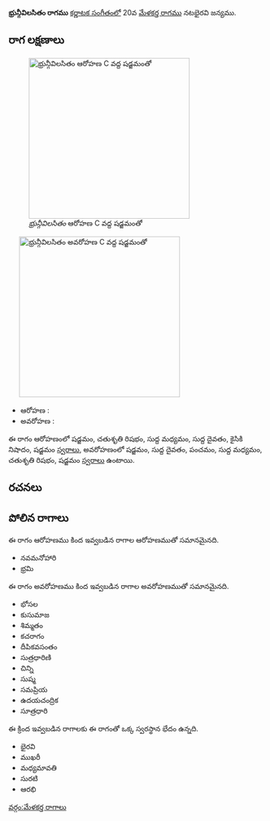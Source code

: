 {{Infobox ragam
	| name          	= భ్రున్గీవిలసితం
	| synonym	    	= 
	| mela          	= 
	| chakra        	= 
	| janaka        	= 
	| type          	= ఔదవ
	| arohanam      	= {{svaraC|S|R2|M1|D1|N2|S'}} 
	| avarohanam    	= {{svaraC|S'|D1|P|M1|R2|S}}
	| jeeva         	=
	| chhaya        	=
	| nyasa         	=
	| vishesha      	= 
	| equivalent  		= 
}}
{{కర్ణాటక సంగీత రాగాలు}}
'''భ్రున్గీవిలసితం రాగము''' [[కర్ణాటక సంగీతం]]లో 20వ [[మేళకర్త రాగము]] నటభైరవి జన్యము. 


==రాగ లక్షణాలు==
[[Image:bhrngivilasitam_ar_kb2wiki.png|thumb|right|316px|''భ్రున్గీవిలసితం'' ఆరోహణ C వద్ద షడ్జమంతో]]
	[[Image:bhrngivilasitam_av_kb2wiki.png|thumb|right|316px|''భ్రున్గీవిలసితం'' అవరోహణ C వద్ద షడ్జమంతో]]

* ఆరోహణ : {{svaraC|S|R2|M1|D1|N2|S'}} 
* అవరోహణ : {{svaraC|S'|D1|P|M1|R2|S}}

ఈ రాగం ఆరోహణంలో షడ్జమం, చతుశృతి రిషభం, సుద్ద మధ్యమం, సుద్ద దైవతం, కైసికి నిషాదం, షడ్జమం [[స్వరాలు]], అవరోహణంలో షడ్జమం, సుద్ద దైవతం, పంచమం, సుద్ద మధ్యమం, చతుశృతి రిషభం, షడ్జమం [[స్వరాలు]] ఉంటాయి.

==రచనలు==



==పోలిన రాగాలు==
ఈ రాగం ఆరోహణము కింద ఇవ్వబడిన రాగాల ఆరోహణముతో సమానమైనది.
* నవమనోహారి
*  భ్రమి

ఈ రాగం అవరోహణము కింద ఇవ్వబడిన రాగాల అవరోహణముతో సమానమైనది.
* భోసల
* కుసుమాజ
* శిమ్మతం
*  కచరాగం
* దీపికవసంతం
* సుత్రధారిణి
* చిన్ని
* సుష్మ
* సమప్రియ
* ఉదయచంద్రిక
* సూత్రధారి

ఈ క్రింద ఇవ్వబడిన రాగాలకు ఈ రాగంతో ఒక్క స్వరస్థాన భేదం ఉన్నది.
* భైరవి
* ముఖరీ
* మధ్యమావతి
* సురటి
* ఆరభి



[[వర్గం:మేళకర్త రాగాలు]]